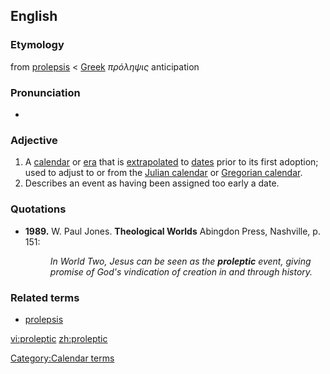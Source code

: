 ==English==

===Etymology===
from [[prolepsis]] < [[Greek]] ''πρόληψις'' anticipation

===Pronunciation===
* {{IPA|/pɹoʊˈlɛptɪk/}}

===Adjective===
{{en-adj}}

# A  [[calendar]] or [[era]] that is [[extrapolated]] to [[dates]] prior to its first adoption; used to adjust to or from the [[Julian calendar]] or [[Gregorian calendar]].
# Describes an event as having been assigned too early a date.

===Quotations===
* '''1989.''' W. Paul Jones. '''Theological Worlds''' Abingdon Press, Nashville, p. 151:
*: ''In World Two, Jesus can be seen as the '''proleptic''' event, giving promise of God's vindication of creation in and through history.''

===Related terms===
* [[prolepsis]]

[[Category:Calendar terms]]

[[vi:proleptic]]
[[zh:proleptic]]